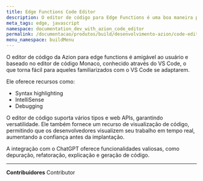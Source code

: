 ```yaml
---
title: Edge Functions Code Editor
description: O editor de código para Edge Functions é uma boa maneira para iniciar o desenvolvimento no edge.
meta_tags: edge, javascript
namespace: documentation_dev_with_azion_code_editor
permalink: /documentacao/produtos/build/desenvolvimento-azion/code-editor/
menu_namespace: buildMenu
---
```



<LinkButton outlined link="/pt-br/documentacao/produtos/edge-application/edge-functions/runtime-api/code-editor/" label="vá para a documentação de referência do editor de código" variant="secondary" target="_blank" />

O editor de código da Azion para edge functions é amigável ao usuário e baseado no editor de código Monaco, conhecido através do VS Code, o que torna fácil para aqueles familiarizados com o VS Code se adaptarem.

Ele oferece recursos como:

- Syntax highlighting
- IntelliSense
- Debugging

O editor de código suporta vários tipos e web APIs, garantindo versatilidade. Ele também fornece um recurso de visualização de código, permitindo que os desenvolvedores visualizem seu trabalho em tempo real, aumentando a confiança antes da implantação.

A integração com o ChatGPT oferece funcionalidades valiosas, como depuração, refatoração, explicação e geração de código.


---


**Contribuidores** <ContributorList>Contributor</ContributorList>
